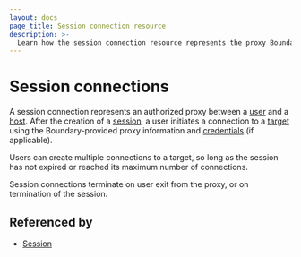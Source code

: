```yaml
---
layout: docs
page_title: Session connection resource
description: >-
  Learn how the session connection resource represents the proxy Boundary creates between user and host. Understand how connections are established and terminated.
---
```


# Session connections

A session connection represents an authorized proxy between a [user][] and a [host][]. After the creation of a
[session][], a user initiates a connection to a [target][] using the Boundary-provided
proxy information and [credentials][] (if applicable).

Users can create multiple connections to a target, so long as the session has not expired or reached its maximum
number of connections.

Session connections terminate on user exit from the proxy, or on termination of the session.

## Referenced by

- [Session][]

[credentials]: /boundary/docs/domain-model/credentials
[host]: /boundary/docs/domain-model/hosts
[session]: /boundary/docs/domain-model/sessions
[target]: /boundary/docs/domain-model/targets
[user]: /boundary/docs/domain-model/users
